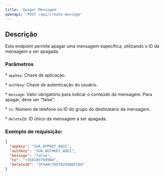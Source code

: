 ```yaml
---
title: 'Apagar Mensagem'
openapi: 'POST /api/create-message'
---
```


## Descrição

Este endpoint permite apagar uma mensagem específica, utilizando o ID da mensagem a ser apagada.

### Parâmetros

\* `appkey`: Chave de aplicação.

\* `authkey`: Chave de autenticação do usuário.

\* `message`: Valor obrigatório para indicar o conteúdo da mensagem. Para apagar, deve ser "false".

\* `to`: Número de telefone ou ID do grupo do destinatário da mensagem.

\* `deleteID`: ID único da mensagem a ser apagada.

### Exemplo de requisição:

```json
{
  "appkey": "SUA_APPKEY_AQUI",
  "authkey": "SUA_AUTHKEY_AQUI",
  "message": "false",
  "to": "+558189769960",
  "deleteID": "3F49AC7097B295B8FC09"
}
